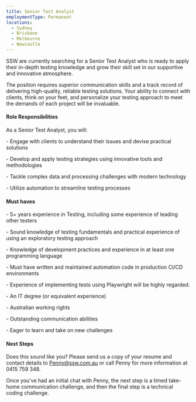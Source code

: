 ```yaml
---
title: Senior Test Analyst
employmentType: Permanent
locations:
  - Sydney
  - Brisbane
  - Melbourne
  - Newcastle
---
```


SSW are currently searching for a Senior Test Analyst who is ready to apply their in-depth testing knowledge and grow their skill set in our supportive and innovative atmosphere.

The position requires superior communication skills and a track record of delivering high-quality, reliable testing solutions. Your ability to connect with clients, think on your feet, and personalize your testing approach to meet the demands of each project will be invaluable.

#### Role Responsibilities

As a Senior Test Analyst, you will:

\- Engage with clients to understand their issues and devise practical solutions

\- Develop and apply testing strategies using innovative tools and methodologies

\- Tackle complex data and processing challenges with modern technology

\- Utilize automation to streamline testing processes

#### Must haves

\- 5+ years experience in Testing, including some experience of leading other testers

\- Sound knowledge of testing fundamentals and practical experience of using an exploratory testing approach

\- Knowledge of development practices and experience in at least one programming language

\- Must have written and maintained automation code in production CI/CD environments

\- Experience of implementing tests using Playwright will be highly regarded.

\- An IT degree (or equivalent experience)

\- Australian working rights

\- Outstanding communication abilities

\- Eager to learn and take on new challenges

#### Next Steps

Does this sound like you? Please send us a copy of your resume and contact details to [Penny@ssw.com.au](mailto\:Penny@ssw.com.au) or call Penny for more information at 0415 759 348.

Once you've had an initial chat with Penny, the next step is a timed take-home communication challenge, and then the final step is a technical coding challenge.

